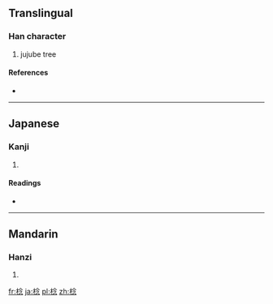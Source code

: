 ==Translingual==

===Han character===
{{Han char|rn=75|rad=木|as=08|sn=12|four=4893<sub>2</sub>|canj=木人戈心 (DOIP)}}

# jujube tree

====References====
* {{Han ref|kx=0534.140|dkj=14977|dj=0922.100|hdz=21235.080|uh=68EF|ud=26863|bh=D9C2|bd=55746}}

----

==Japanese==

===Kanji===
{{ja-kanji|grade=|rs=木08}}

# {{defn|Japanese|sort=木08}}

====Readings====
* {{ja-readings|on=[[じん]] (jin), [[でん]] (den), [[しん]] (shin)|kun=}}

----

==Mandarin==

===Hanzi===
{{cmn-hanzi|pin=[[rěn]] ([[ren3]])|wg=jen<sup>3</sup>}}

# {{defn|Mandarin|sort=木08}}

[[fr:棯]]
[[ja:棯]]
[[pl:棯]]
[[zh:棯]]